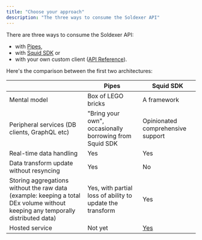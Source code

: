 ```yaml
---
title: "Choose your approach"
description: "The three ways to consume the Soldexer API"
---
```


There are three ways to consume the Soldexer API:

- with [Pipes](/pipes/overview),
- with [Squid SDK](/squid-sdk/intro) or
- with your own custom client ([API Reference](/api-reference/introduction)).

Here's the comparison between the first two architectures:

|                                                                                                                                 | Pipes                                                     | Squid SDK                         |
| ------------------------------------------------------------------------------------------------------------------------------- | --------------------------------------------------------- | --------------------------------- |
| Mental model                                                                                                                    | Box of LEGO bricks                                        | A framework                       |
| Peripheral services (DB clients, GraphQL etc)                                                                                   | "Bring your own", occasionally borrowing from Squid SDK   | Opinionated comprehensive support |
| Real-time data handling                                                                                                         | Yes                                                       | Yes                               |
| Data transform update without resyncing                                                                                         | Yes                                                       | No                                |
| Storing aggregations without the raw data (example: keeping a total DEx volume without keeping any temporally distributed data) | Yes, with partial loss of ability to update the transform | Yes                               |
| Hosted service                                                                                                                  | Not yet                                                   | [Yes](https://docs.sqd.ai/cloud/) |
